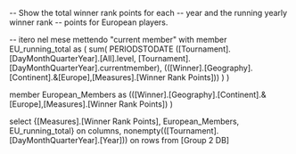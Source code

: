 -- Show the total winner rank points for each 
-- year and the running yearly winner rank
-- points for European players.


-- itero nel mese mettendo "current member"
with member EU_running_total as
(
sum( PERIODSTODATE ([Tournament].[DayMonthQuarterYear].[All].level,
[Tournament].[DayMonthQuarterYear].currentmember),
(([Winner].[Geography].[Continent].&[Europe],[Measures].[Winner Rank Points]))
)
)

member European_Members as
(([Winner].[Geography].[Continent].&[Europe],[Measures].[Winner Rank Points])
)

select {[Measures].[Winner Rank Points], European_Members, EU_running_total} on columns,
nonempty(([Tournament].[DayMonthQuarterYear].[Year])) on rows
from [Group 2 DB]

